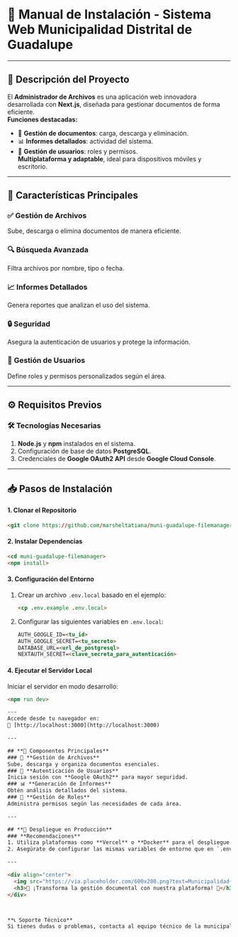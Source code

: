 # **📖 Manual de Instalación - Sistema Web Municipalidad Distrital de Guadalupe**  

---

## **📄 Descripción del Proyecto**  
El **Administrador de Archivos** es una aplicación web innovadora desarrollada con **Next.js**, diseñada para gestionar documentos de forma eficiente.  
**Funciones destacadas:**  
- 📂 **Gestión de documentos**: carga, descarga y eliminación.  
- 📊 **Informes detallados**: actividad del sistema.  
- 👥 **Gestión de usuarios**: roles y permisos.  
**Multiplataforma y adaptable**, ideal para dispositivos móviles y escritorio.  
---

## **🌟 Características Principales**  
### ✅ **Gestión de Archivos**  
Sube, descarga o elimina documentos de manera eficiente.  
### 🔍 **Búsqueda Avanzada**  
Filtra archivos por nombre, tipo o fecha.  
### 📈 **Informes Detallados**  
Genera reportes que analizan el uso del sistema.  
### 🔒 **Seguridad**  
Asegura la autenticación de usuarios y protege la información.  
### 👤 **Gestión de Usuarios**  
Define roles y permisos personalizados según el área.  

---

## **⚙️ Requisitos Previos**  
### 🛠️ **Tecnologías Necesarias**  
1. **Node.js** y **npm** instalados en el sistema.  
2. Configuración de base de datos **PostgreSQL**.  
3. Credenciales de **Google OAuth2 API** desde **Google Cloud Console**.  

---

## **📥 Pasos de Instalación**  

#### 1. **Clonar el Repositorio** 

```html filename="Código" {3} copy
<git clone https://github.com/marsheltatiana/muni-guadalupe-filemanager>
```

#### 2. **Instalar Dependencias**  

```html filename="Depedencias" {3} copy
<cd muni-guadalupe-filemanager>
<npm install>
```

#### 3. **Configuración del Entorno**  
1. Crear un archivo `.env.local` basado en el ejemplo:  
   ```html filename="Entorno" {3} copy
   <cp .env.example .env.local>  
   ```  
2. Configurar las siguientes variables en `.env.local`:  
   ```html filename="env" {3} copy 
   AUTH_GOOGLE_ID=<tu_id>  
   AUTH_GOOGLE_SECRET=<tu_secreto>  
   DATABASE_URL=<url_de_postgresql>  
   NEXTAUTH_SECRET=<clave_secreta_para_autenticación>  
   ```  

#### 4. **Ejecutar el Servidor Local**  
Iniciar el servidor en modo desarrollo:  
```html filename="Servidor" {3} copy
<npm run dev>  

---
Accede desde tu navegador en:  
🔗 [http://localhost:3000](http://localhost:3000)  

---

## **🔧 Componentes Principales**  
### 📁 **Gestión de Archivos**  
Sube, descarga y organiza documentos esenciales.  
### 🔑 **Autenticación de Usuarios**  
Inicia sesión con **Google OAuth2** para mayor seguridad.  
### 📊 **Generación de Informes**  
Obtén análisis detallados del sistema.  
### 👥 **Gestión de Roles**  
Administra permisos según las necesidades de cada área.  

---

## **🚀 Despliegue en Producción**  
### **Recomendaciones**  
1. Utiliza plataformas como **Vercel** o **Docker** para el despliegue.  
2. Asegúrate de configurar las mismas variables de entorno que en `.env.local`.  

---  

<div align="center">
  <img src="https://via.placeholder.com/600x200.png?text=Municipalidad+Distrital+de+Guadalupe" alt="Logo Municipalidad Guadalupe" width="600px" />
  <h3>📂 ¡Transforma la gestión documental con nuestra plataforma! 📂</h3>
</div>  



**📞 Soporte Técnico**  
Si tienes dudas o problemas, contacta al equipo técnico de la municipalidad.  